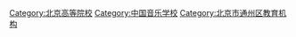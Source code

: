 {{Category main|北京现代音乐研修学院}}
[[Category:北京高等院校|Category:北京高等院校]]
[[Category:中国音乐学校|Category:中国音乐学校]]
[[Category:北京市通州区教育机构|Category:北京市通州区教育机构]]
